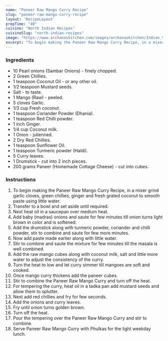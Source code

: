 ---
name: "Paneer Raw Mango Curry Recipe"
slug: "paneer-raw-mango-curry-recipe"
layout: 'RecipeLayout'
prepTime: "40"
cuisine: "North Indian Recipes"
cuisineSlug: "north-indian-recipes"
image: "https://www.archanaskitchen.com/images/archanaskitchen/Indian_Vegetables_Gravy/Paneer_Mango_Curry_Recipe.jpg"
excerpt: "To begin making the Paneer Raw Mango Curry Recipe, in a mixer grind garlic cloves, green chillies, ginger and fresh grated coconut to smooth paste using little water"
---

### Ingredients

- 10 Pearl onions (Sambar Onions) - finely chopped.
- 2 Green Chillies.
- 1 teaspoon Coconut Oil - or any other oil.
- 1/2 teaspoon Mustard seeds.
- Salt - to taste.
- 1 Mango (Raw) - peeled.
- 5 cloves Garlic.
- 1/3 cup Fresh coconut.
- 1 teaspoon Coriander Powder (Dhania).
- 1 teaspoon Red Chilli powder.
- 1 inch Ginger.
- 1/4 cup Coconut milk.
- 1 Onion - julienned.
- 2 Dry Red Chillies.
- 1 teaspoon Sunflower Oil.
- 1 teaspoon Turmeric powder (Haldi).
- 5 Curry leaves.
- 1 Drumstick - cut into 2 inch pieces.
- 200 grams Paneer (Homemade Cottage Cheese) - cut into cubes.

### Instructions

1. To begin making the Paneer Raw Mango Curry Recipe, in a mixer grind garlic cloves, green chillies, ginger and fresh grated coconut to smooth paste using little water.
1. Transfer to a bowl and set aside until required.
1. Next heat oil in a saucepan over medium heat.
1. Add baby (madras) onions and saute for few minutes till onion turns light brown in color and is softened.
1. Add the drumstick along with turmeric powder, coriander and chilli powder, stir to combine and saute for few more minutes.
1. Now add paste made earlier along with little water.
1. Stir to combine and saute the mixture for few minutes till the masala is well combined.
1. Add the raw mango cubes along with coconut milk, salt and little more water to adjust the consistency of the curry.
1. Turn the heat to low and let curry simmer till mangoes are soft and cooked.
1. Once mango curry thickens add the paneer cubes.
1. Stir to combine the Paneer Raw Mango Curry and turn off the heat.
1. For tempering the curry, heat oil in a tadka pan add mustard seeds and allow them to splutter.
1. Next add red chillies and fry for few seconds.
1. Add the onions and curry leaves.
1. Fry until onion turns golden brown.
1. Turn off the heat.
1. Pour the tempering over the Paneer Raw Mango Curry  and stir to combine.
1. Serve Paneer Raw Mango Curry with Phulkas for the light weekday lunch.
